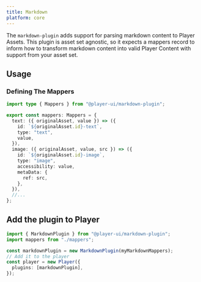 ```yaml
---
title: Markdown
platform: core
---
```



The `markdown-plugin` adds support for parsing markdown content to Player Assets. This plugin is asset set agnostic, so it expects a mappers record to inform how to transform markdown content into valid Player Content with support from your asset set.

## Usage

<PlatformTabs>
  <Fragment slot='core'>

### Defining The Mappers

```ts
import type { Mappers } from "@player-ui/markdown-plugin";

export const mappers: Mappers = {
  text: ({ originalAsset, value }) => ({
    id: `${originalAsset.id}-text`,
    type: "text",
    value,
  }),
  image: ({ originalAsset, value, src }) => ({
    id: `${originalAsset.id}-image`,
    type: "image",
    accessibility: value,
    metaData: {
      ref: src,
    },
  }),
  //...
};
```

## Add the plugin to Player

```ts
import { MarkdownPlugin } from "@player-ui/markdown-plugin";
import mappers from "./mappers";

const markdownPlugin = new MarkdownPlugin(myMarkdownMappers);
// Add it to the player
const player = new Player({
  plugins: [markdownPlugin],
});
```

  </Fragment>
</PlatformTabs>
